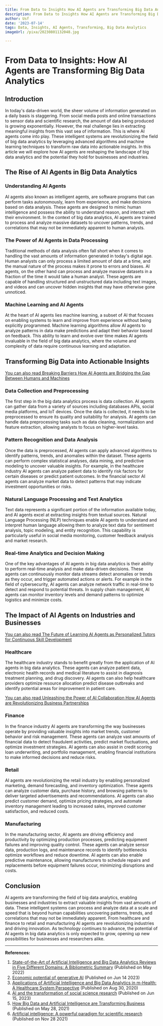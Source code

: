 ```yaml
---
title: From Data to Insights How AI Agents are Transforming Big Data Analytics
description: From Data to Insights How AI Agents are Transforming Big Data Analytics
author: Usf
date: '2023-07-14'
tags: Data, Insights, AI Agents, Transforming, Big Data Analytics
imageUrl: /pixa/20230801132048.jpg

---
```

# From Data to Insights: How AI Agents are Transforming Big Data Analytics

## Introduction

In today's data-driven world,  the sheer volume of information generated on a daily basis is staggering. From social  media posts and online transactions to sensor data and scientific research, the amount of  data being produced is growing exponentially. However, the real challenge lies in extracting meaningful insights from this vast sea of  information. This is where AI agents come into play. These intelligent systems are  revolutionizing the field of big data analytics by  leveraging advanced algorithms and machine learning techniques to transform raw data  into actionable insights. In this  article we  will explore  how AI agents are  reshaping the  landscape of big data analytics and the potential they hold for businesses and  industries.

## The Rise of AI  Agents in Big Data Analytics

### Understanding  AI Agents

AI agents also known as intelligent agents, are software programs that can perform tasks autonomously, learn from experience, and make decisions based on data analysis. These agents are designed to mimic human intelligence and possess  the ability to  understand reason, and interact with their environment. In the context of big data analytics, AI agents are trained to process and analyze massive datasets  to  uncover patterns, trends, and  correlations that may  not be  immediately apparent to human analysts.

### The Power of AI  Agents in Data Processing

Traditional methods of data analysis often fall short when it comes to handling the vast amounts of information generated in today's digital age. Human analysts can only process a  limited amount of data at a time, and the manual nature  of the process makes it prone to  errors and biases. AI agents, on the other hand can process and analyze massive datasets in a fraction of the time it would take a human  analyst. These agents  are capable of handling structured and unstructured data including text images, and videos and can  uncover hidden insights that may have otherwise gone unnoticed.

### Machine Learning  and AI Agents

At the heart of AI agents lies machine learning, a subset of AI that focuses on enabling systems to learn and improve from experience without being explicitly programmed. Machine learning algorithms allow AI agents to analyze patterns  in data make predictions and adapt their behavior based on feedback. This ability to learn and evolve over time makes AI agents invaluable in the field of big data analytics,  where the  volume and complexity of data require continuous learning and adaptation.

## Transforming Big Data into Actionable Insights

[You can also read Breaking Barriers How AI Agents are Bridging  the Gap Between Humans and Machines](Breaking%20Barriers%20How%20AI%20Agents%20are%20Bridging%20the%20Gap%20Between%20Humans%20and%20Machines)


### Data Collection and  Preprocessing

The  first step in the big data analytics process  is data collection. AI agents can gather data from a variety of sources including databases APIs, social  media platforms, and IoT devices.  Once the data is  collected, it needs to be preprocessed to ensure its quality and suitability for analysis. AI agents can handle data preprocessing tasks such as data cleaning, normalization and feature extraction, allowing analysts to focus on higher-level tasks.

### Pattern Recognition and Data Analysis

Once the data is preprocessed, AI agents  can apply advanced algorithms to identify patterns, trends, and anomalies  within the dataset. These agents can perform complex statistical analyses, data mining, and predictive  modeling to uncover  valuable insights. For example, in  the healthcare industry AI agents can analyze patient data to identify risk factors for  certain diseases or predict patient outcomes. In the financial sector  AI agents can analyze  market data to detect patterns that may  indicate investment opportunities or risks.

### Natural Language Processing and Text Analytics

Text  data  represents a significant portion of  the information available today, and  AI agents excel at extracting insights from textual sources. Natural Language Processing  (NLP) techniques enable AI agents to understand  and interpret human language allowing them to analyze  text data for sentiment analysis, topic modeling, and  entity recognition. This capability is particularly useful in social  media monitoring, customer feedback analysis  and market research.

### Real-time Analytics and Decision Making

One of the key  advantages of AI agents in big data analytics is their ability  to perform real-time analysis and make  data-driven decisions. These agents can continuously monitor data streams detect anomalies or  trends as they occur, and trigger  automated actions or alerts. For example in  the field of cybersecurity, AI agents can analyze network  traffic in real-time  to detect and respond  to potential  threats. In supply chain management, AI agents can monitor inventory levels and demand patterns to optimize logistics and minimize  costs.

## The  Impact of AI Agents  on Industries and Businesses

[You can also read The Future of Learning  AI Agents as Personalized  Tutors for Continuous Skill Development](The%20Future%20of%20Learning%20AI%20Agents%20as%20Personalized%20Tutors%20for%20Continuous%20Skill%20Development)


### Healthcare

The healthcare industry  stands to benefit  greatly from the application of AI agents in big data analytics. These agents can  analyze patient data, electronic health records and medical literature to  assist in diagnosis treatment planning,  and drug discovery. AI agents can also help healthcare providers optimize resource  allocation predict  disease outbreaks and identify potential areas for improvement in patient care.

[You can also read Unleashing the Power of AI Collaboration How AI Agents are Revolutionizing Business Partnerships](Unleashing%20the%20Power%20of%20AI%20Collaboration%20How%20AI%20Agents%20are%20Revolutionizing%20Business%20Partnerships)


###  Finance

In the  finance industry AI  agents  are transforming the way  businesses operate by providing valuable insights into market trends, customer behavior and risk management. These agents can analyze vast amounts of financial data to  detect fraudulent activities, predict market fluctuations, and optimize investment strategies. AI agents can also assist in credit scoring  loan underwriting, and portfolio management, enabling financial institutions to make informed  decisions and reduce risks.

### Retail

AI agents  are revolutionizing the retail industry by enabling personalized marketing, demand forecasting,  and inventory optimization. These agents can analyze customer data, purchase history, and browsing patterns to  deliver targeted  advertisements and recommendations. AI agents can also predict customer  demand,  optimize pricing  strategies, and automate inventory management leading to increased sales, improved customer satisfaction, and reduced costs.

### Manufacturing

In the manufacturing sector, AI agents are driving efficiency and productivity by  optimizing production processes, predicting equipment failures and improving quality control. These agents can analyze sensor data, production logs, and  maintenance records to identify bottlenecks optimize workflows and reduce downtime. AI agents can also enable predictive maintenance, allowing manufacturers to schedule repairs and  replacements before  equipment failures occur, minimizing disruptions and costs.

## Conclusion

AI agents are transforming  the field of big  data analytics, enabling businesses and industries to extract valuable insights from vast amounts of data.  These intelligent systems can process and analyze data at a  scale  and speed that is beyond human  capabilities uncovering patterns, trends, and correlations that may not be immediately apparent. From  healthcare and finance to  retail  and manufacturing AI agents  are revolutionizing industries and driving innovation. As technology continues to advance, the potential of AI agents in  big data analytics is only expected to grow, opening up new possibilities for businesses and researchers  alike.

---

**References:**

1. [State-of-the-Art of  Artificial Intelligence and Big Data Analytics Reviews in Five Different Domains:  A Bibliometric Summary](https://www.mdpi.com/2071-1050/15/5/4026) (Published on May 2022)
2. [Economic potential of generative AI](https://www.mckinsey.com/capabilities/mckinsey-digital/our-insights/the-economic-potential-of-generative-ai-the-next-productivity-frontier) (Published  on Jun 14 2023)
3. [Applications of Artificial Intelligence and Big Data Analytics in m-Health: A Healthcare System Perspective](https://www.ncbi.nlm.nih.gov/pmc/articles/PMC7481991/) (Published on Aug 30, 2020)
4.  [AI and the transformation of social science  research](https://www.science.org/doi/10.1126/science.adi1778) (Published on  Jun 15, 2023)
5. [How Big Data and Artificial Intelligence are  Transforming Business](https://www.insight.com/en_US/content-and-resources/2021/how-big-data-and-artificial-intelligence-are-transforming-business.html) (Published on May 28, 2021)
6.  [Artificial intelligence: A powerful paradigm for scientific research](https://www.sciencedirect.com/science/article/pii/S2666675821001041)  (Published on Nov 28 2021)